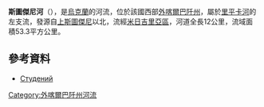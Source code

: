 '''斯圖傑尼河'''（{{lang-uk|Студений}}），是[[烏克蘭|烏克蘭]]的河流，位於該國西部[[外喀爾巴阡州|外喀爾巴阡州]]，屬於[[里平卡河|里平卡河]]的左支流，發源自[[上斯圖傑尼|上斯圖傑尼]]以北，流經[[米日吉里亞區|米日吉里亞區]]，河道全長12公里，流域面積53.3平方公里。

==參考資料==
* [https://web.archive.org/web/20131005022808/http://do.gendocs.ru/docs/index-29520.html?page=29 Студений]

{{DEFAULTSORT:Студений}}
[[Category:外喀爾巴阡州河流|Category:外喀爾巴阡州河流]]


{{Ukraine-river-stub}}